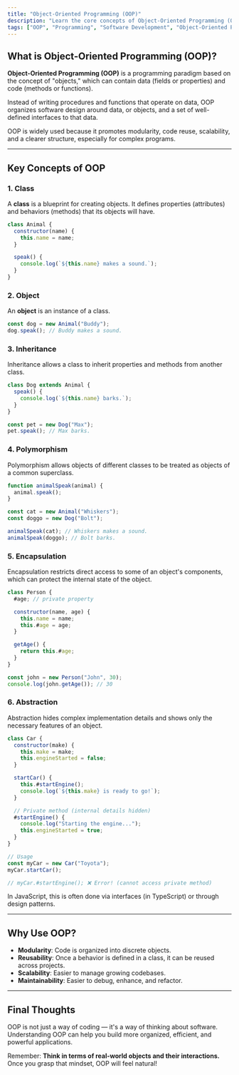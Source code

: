 ```yaml
---
title: "Object-Oriented Programming (OOP)"
description: "Learn the core concepts of Object-Oriented Programming (OOP), its principles, and why it's a foundational skill in modern software development."
tags: ["OOP", "Programming", "Software Development", "Object-Oriented Programming"]
---
```


## What is Object-Oriented Programming (OOP)?

**Object-Oriented Programming (OOP)** is a programming paradigm based on the concept of "objects," which can contain data (fields or properties) and code (methods or functions).

Instead of writing procedures and functions that operate on data, OOP organizes software design around data, or objects, and a set of well-defined interfaces to that data.

OOP is widely used because it promotes modularity, code reuse, scalability, and a clearer structure, especially for complex programs.

---

## Key Concepts of OOP

### 1. **Class**

A **class** is a blueprint for creating objects. It defines properties (attributes) and behaviors (methods) that its objects will have.

```javascript
class Animal {
  constructor(name) {
    this.name = name;
  }

  speak() {
    console.log(`${this.name} makes a sound.`);
  }
}
```

### 2. **Object**

An **object** is an instance of a class.

```javascript
const dog = new Animal("Buddy");
dog.speak(); // Buddy makes a sound.
```

### 3. **Inheritance**

Inheritance allows a class to inherit properties and methods from another class.

```javascript
class Dog extends Animal {
  speak() {
    console.log(`${this.name} barks.`);
  }
}

const pet = new Dog("Max");
pet.speak(); // Max barks.
```

### 4. **Polymorphism**

Polymorphism allows objects of different classes to be treated as objects of a common superclass.

```javascript
function animalSpeak(animal) {
  animal.speak();
}

const cat = new Animal("Whiskers");
const doggo = new Dog("Bolt");

animalSpeak(cat); // Whiskers makes a sound.
animalSpeak(doggo); // Bolt barks.
```

### 5. **Encapsulation**

Encapsulation restricts direct access to some of an object's components, which can protect the internal state of the object.

```javascript
class Person {
  #age; // private property

  constructor(name, age) {
    this.name = name;
    this.#age = age;
  }

  getAge() {
    return this.#age;
  }
}

const john = new Person("John", 30);
console.log(john.getAge()); // 30
```

### 6. **Abstraction**

Abstraction hides complex implementation details and shows only the necessary features of an object.

```javascript
class Car {
  constructor(make) {
    this.make = make;
    this.engineStarted = false;
  }

  startCar() {
    this.#startEngine();
    console.log(`${this.make} is ready to go!`);
  }

  // Private method (internal details hidden)
  #startEngine() {
    console.log("Starting the engine...");
    this.engineStarted = true;
  }
}

// Usage
const myCar = new Car("Toyota");
myCar.startCar();

// myCar.#startEngine(); ❌ Error! (cannot access private method)
```

In JavaScript, this is often done via interfaces (in TypeScript) or through design patterns.

---

## Why Use OOP?

- **Modularity**: Code is organized into discrete objects.
- **Reusability**: Once a behavior is defined in a class, it can be reused across projects.
- **Scalability**: Easier to manage growing codebases.
- **Maintainability**: Easier to debug, enhance, and refactor.

---

## Final Thoughts

OOP is not just a way of coding — it's a way of thinking about software.
Understanding OOP can help you build more organized, efficient, and powerful applications.

Remember: **Think in terms of real-world objects and their interactions.** Once you grasp that mindset, OOP will feel natural!

